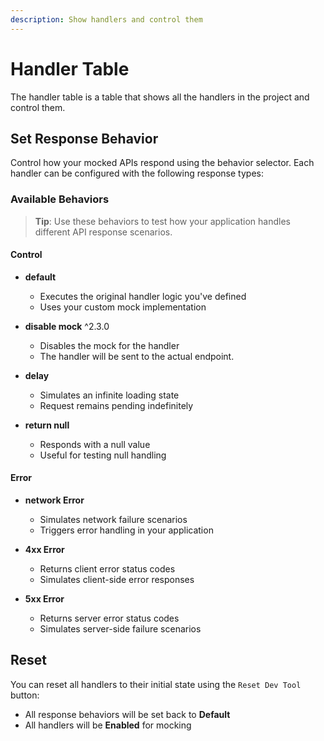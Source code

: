```yaml
---
description: Show handlers and control them
---
```



# Handler Table

The handler table is a table that shows all the handlers in the project and control them.

## Set Response Behavior

<ExampleImage src="/msw-dev-tool-behavior.webp" alt="response behavior image" />

Control how your mocked APIs respond using the behavior selector. Each handler can be configured with the following response types:

### Available Behaviors

> **Tip**: Use these behaviors to test how your application handles different API response scenarios.

#### Control

- **default**

  - Executes the original handler logic you've defined
  - Uses your custom mock implementation

- **disable mock** <Badge variant="new">^2.3.0</Badge>
  - Disables the mock for the handler
  - The handler will be sent to the actual endpoint.

- **delay**

  - Simulates an infinite loading state
  - Request remains pending indefinitely

- **return null**

  - Responds with a null value
  - Useful for testing null handling

#### Error

- **network Error**

  - Simulates network failure scenarios
  - Triggers error handling in your application

- **4xx Error**

  - Returns client error status codes
  - Simulates client-side error responses

- **5xx Error**
  - Returns server error status codes
  - Simulates server-side failure scenarios

## Reset

<ExampleImage src="/msw-dev-tool-reset.webp" alt="reset button image" />

You can reset all handlers to their initial state using the `Reset Dev Tool` button:

- All response behaviors will be set back to **Default**
- All handlers will be **Enabled** for mocking
